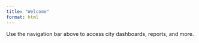 ```yaml
---
title: "Welcome"
format: html
---
```


Use the navigation bar above to access city dashboards, reports, and more.
